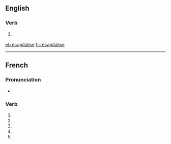 ==English==

===Verb===
{{en-verb|recapitalises|recapitalising|recapitalised|recapitalised}}

# {{British}} {{alternative spelling of|recapitalize}}

[[el:recapitalise]]
[[fr:recapitalise]]

----
{{also|recapitalisé}}
==French==

===Pronunciation===
* {{homophones|recapitalisent|recapitalises}}

===Verb===
{{fr-verb form}}

# {{conjugation of|recapitaliser||1|s|pres|ind|lang=fr}}
# {{conjugation of|recapitaliser||3|s|pres|ind|lang=fr}}
# {{conjugation of|recapitaliser||1|s|pres|sub|lang=fr}}
# {{conjugation of|recapitaliser||3|s|pres|sub|lang=fr}}
# {{conjugation of|recapitaliser||2|s|imp|lang=fr}}

{{rfc-auto}}